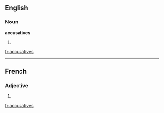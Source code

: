 ==English==

===Noun===
'''accusatives'''

# {{plural of|[[accusative]]}}

[[fr:accusatives]]

----
==French==

===Adjective===
{{fr-adj-form}} {{f|p}}

# {{form of|feminine plural|accusatif|lang=French}}

[[fr:accusatives]]

{{rfc-auto}}